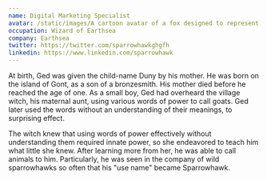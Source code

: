 ```yaml
---
name: Digital Marketing Specialist
avatar: /static/images/A cartoon avatar of a fox designed to represent a Digital Marketing and Content Specialist, styled as a meme. The fox should appear dynamic and profes.webp
occupation: Wizard of Earthsea
company: Earthsea
twitter: https://twitter.com/sparrowhawkghgfh
linkedin: https://www.linkedin.com/sparrowhawk
---
```


At birth, Ged was given the child-name Duny by his mother. He was born on the island of Gont, as a son of a bronzesmith. His mother died before he reached the age of one. As a small boy, Ged had overheard the village witch, his maternal aunt, using various words of power to call goats. Ged later used the words without an understanding of their meanings, to surprising effect.

The witch knew that using words of power effectively without understanding them required innate power, so she endeavored to teach him what little she knew. After learning more from her, he was able to call animals to him. Particularly, he was seen in the company of wild sparrowhawks so often that his "use name" became Sparrowhawk.
